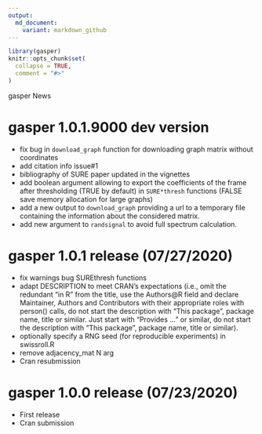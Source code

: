 ```yaml
---
output:
  md_document:
    variant: markdown_github
---
```

```r
library(gasper)
knitr::opts_chunk$set(
  collapse = TRUE,
  comment = "#>"
)
```

gasper News

# gasper 1.0.1.9000 dev version
* fix bug in `download_graph` function for downloading graph matrix without coordinates
* add citation info issue#1
* bibliography of SURE paper updated in the vignettes
* add boolean argument allowing to export the coefficients of the frame after thresholding (TRUE by default) in `SURE*thresh` functions (FALSE save memory allocation for large graphs) 
* add a new output to `download_graph` providing a url to a temporary file containing the information about the considered matrix.
* add new argument to `randsignal` to avoid full spectrum calculation.

# gasper 1.0.1 release (07/27/2020)
* fix warnings bug SUREthresh functions
* adapt DESCRIPTION to meet CRAN's expectations (i.e., omit the redundant "in R" from the title, use the Authors\@R field and declare Maintainer, Authors and Contributors with their appropriate roles with person() calls, do not start the description with "This package", package name, title or similar. Just start with "Provides ..." or similar,  do not start the description with "This package", package name, title or similar).
* optionally specify a RNG seed (for reproducible experiments) in swissroll.R
* remove adjacency_mat N arg
* Cran resubmission

# gasper 1.0.0 release (07/23/2020)
* First release
* Cran submission
